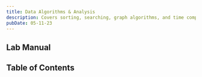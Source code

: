 ```yaml
---
title: Data Algorithms & Analysis
description: Covers sorting, searching, graph algorithms, and time complexity analysis.
pubDate: 05-11-23
---
```



## Lab Manual

<PDFCard
	title="DAA Lab Manual"
	description="Distributed by Manipal Institute of Technology, Bengaluru."
	path="/files/alg-lab-manual.pdf"
/>

## Table of Contents

<CardList collection="labs" path="daa/" />

